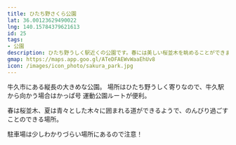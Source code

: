 ```yaml
---
title: ひたち野さくら公園
lat: 36.00123629490022
lng: 140.15784379621613
id: 25
tags:
- 公園
description: ひたち野うしく駅近くの公園です。春には美しい桜並木を眺めることができます。
gmap: https://maps.app.goo.gl/ATeDFAEWvWaaEhUv8
icon: /images/icon_photo/sakura_park.jpg
---
```


<LinkedImage
  src="/images/photos/sakura-park_overall-view.jpg"
  href="/photo_pages/sakura-park_overall-view"
/>

牛久市にある縦長の大きめな公園。
場所はひたち野うしく寄りなので、牛久駅から向かう場合はかっぱ号 運動公園ルートが便利。

春は桜並木、夏は青々とした木々に囲まれる道ができるようで、のんびり過ごすことのできる場所。

駐車場は少しわかりづらい場所にあるので注意！

<LinkedImage
  src="/images/photos/sakura-park_sign.jpg"
  href="/photo_pages/sakura-park_sign"
/>

<LinkedImage
  src="/images/photos/sakura_park-statue.jpg"
  href="/photo_pages/sakura_park-statue"
/>

<LinkedImage
  src="/images/photos/fusihmi.jpg"
  href="/photo_pages/fusihmi"
/>
